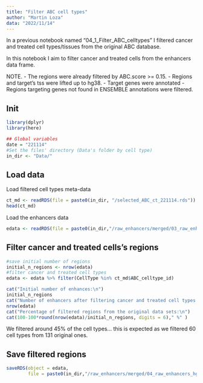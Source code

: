 ```yaml
---
title: "Filter ABC cell types"
author: "Martin Loza"
data: "2022/11/14"
---
```


In a previous notebook named "04_1_Filter_ABC_celltypes" I filtered cancer and treated cell types/tissues from the original ABC database.

In this notebook I aim to filter cancer and treated cells from the enhancers data frame.

NOTE. 
- The regions were already filtered by ABC.score >= 0.15.
- Regions and target's tss were lifted up to hg38. 
- Target genes were annotated
- Regions targeting genes not found in ENSEMBLE annotations were filtered.

## Init

```r
library(dplyr)
library(here)

## Global variables
date = "221114"
#Set the files' directory (Data's folder by cell type)
in_dir <- "Data/"
```

## Load data

Load filtered cell types meta-data
```r
ct_md <- readRDS(file = paste0(in_dir, "/selected_ABC_ct_221114.rds"))
head(ct_md)
```

Load the enhancers data 

```r
edata <- readRDS(file = paste0(in_dir,"/raw_enhancers/merged/03_raw_enhancers_hg38_gene_annotated_221114.rds"))
```

## Filter cancer and treated cells's regions

```r
#save initial number of regions
initial_n_regions <- nrow(edata)
#filter cancer and treated cell types
edata <- edata %>% filter(CellType %in% ct_md$ABC_celltype_id)
```

```r
cat("Initial number of enhances:\n")
initial_n_regions
cat("Number of enhancers after filtering cancer and treated cell types:\n")
nrow(edata)
cat("Percentage of filtered regions from the original data sets:\n")
cat(100-100*round(nrow(edata)/initial_n_regions, digits = 6)," %" )
```
We filtered around 45% of the cell types... this is expected as we filtered 60 cell types from 131 original ones.

## Save filtered regions

```r
saveRDS(object = edata, 
        file = paste0(in_dir,"/raw_enhancers/merged/04_raw_enhancers_hg38_gene_annotated_cts_filtered_",date,".rds"))
```



